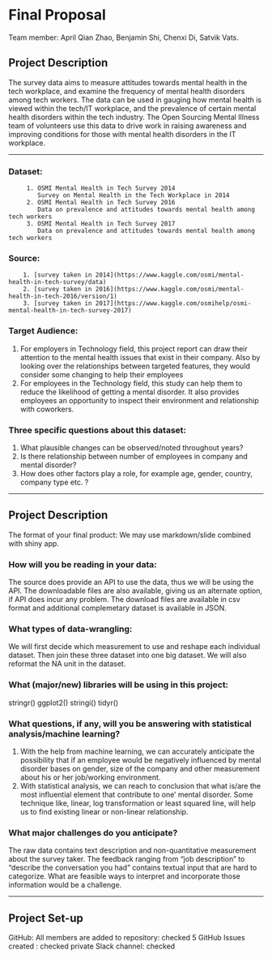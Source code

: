 # Final Proposal
Team member: April Qian Zhao, Benjamin Shi, Chenxi Di, Satvik Vats.


## Project Description
   The survey data aims to measure attitudes towards mental health in the tech workplace, and examine the frequency of mental health disorders among tech workers. The data can be used in gauging how mental health is viewed within the tech/IT workplace, and the prevalence of certain mental health disorders within the tech industry. The Open Sourcing Mental Illness team of volunteers use this data to drive work in raising awareness and improving conditions for those with mental health disorders in the IT workplace.

***
### Dataset: 
         1. OSMI Mental Health in Tech Survey 2014
            Survey on Mental Health in the Tech Workplace in 2014
         2. OSMI Mental Health in Tech Survey 2016
            Data on prevalence and attitudes towards mental health among tech workers
         3. OSMI Mental Health in Tech Survey 2017
            Data on prevalence and attitudes towards mental health among tech workers

### Source: 
        1. [survey taken in 2014](https://www.kaggle.com/osmi/mental-health-in-tech-survey/data)
        2. [survey taken in 2016](https://www.kaggle.com/osmi/mental-health-in-tech-2016/version/1)
        3. [survey taken in 2017](https://www.kaggle.com/osmihelp/osmi-mental-health-in-tech-survey-2017)

### Target Audience:
   1. For employers in Technology field, this project report can draw their attention to the mental health issues that exist in their company. Also by looking over the relationships between targeted features, they would consider some changing to help their employees
   2. For employees in the Technology field, this study can help them to reduce the likelihood of getting a mental disorder. It also provides employees an opportunity to inspect their environment and relationship with coworkers.  


### Three specific questions about this dataset:
   1. What plausible changes can be observed/noted throughout years?
   2. Is there relationship between number of employees in company and mental disorder?
   3. How does other factors play a role, for example age, gender, country, company type etc. ?

***
## Project Description
The format of your final product:
   We may use markdown/slide combined with shiny app.

### How will you be reading in your data:
   The source does provide an API to use the data, thus we will be using the API. The downloadable files are also available, giving us an alternate option, if API does incur any problem. The download files are available in csv format and additional complemetary dataset is available in JSON.  

### What types of data-wrangling:
   We will first decide which measurement to use and reshape each individual dataset. Then join these three dataset into one big dataset. We will also reformat the NA unit in the dataset.

### What (major/new) libraries will be using in this project:
   stringr()
   ggplot2()
   stringi()
   tidyr()

### What questions, if any, will you be answering with statistical analysis/machine learning?
   1. With the help from machine learning, we can accurately anticipate the possibility that if an employee would be negatively influenced by mental disorder bases on gender, size of the company and other measurement about his or her job/working environment. 
   2. With statistical analysis, we can reach to conclusion that what is/are the most influential element that contribute to one' mental disorder. Some technique like, linear, log transformation or least squared line, will help us to find existing linear or non-linear relationship. 

### What major challenges do you anticipate? 
   The raw data contains text description and non-quantitative measurement about the survey taker. The feedback ranging from “job description” to “describe the conversation you had”  contains textual input that are hard to categorize. What are feasible ways to interpret and incorporate those information would be a challenge.  

***
## Project Set-up
GitHub:
   All members are added to repository: checked
   5 GitHub Issues created : checked
private Slack channel: checked

